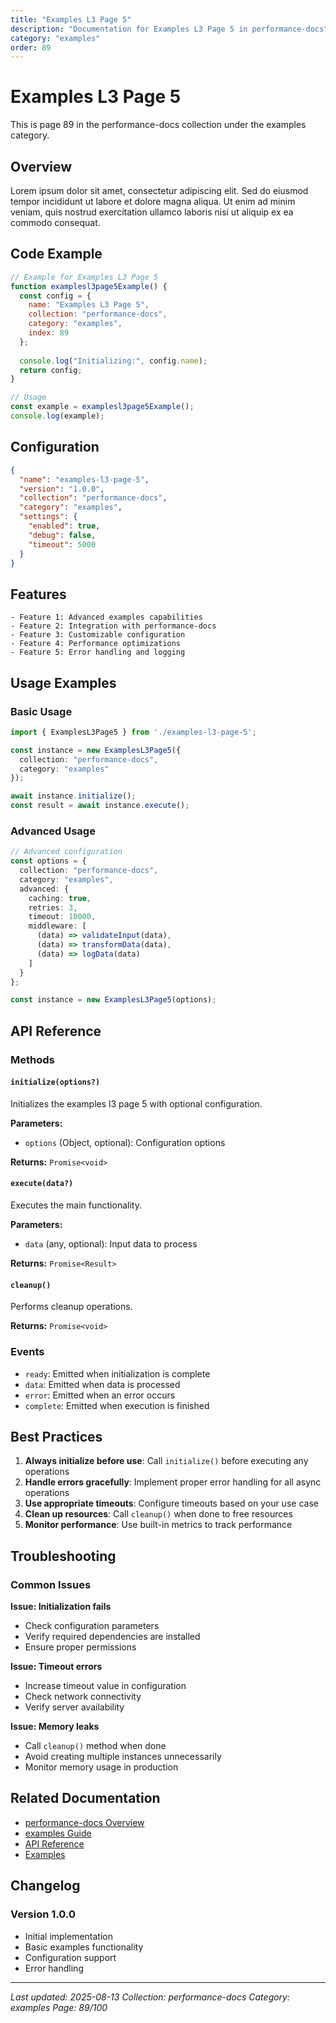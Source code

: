 ```yaml
---
title: "Examples L3 Page 5"
description: "Documentation for Examples L3 Page 5 in performance-docs"
category: "examples"
order: 89
---
```


# Examples L3 Page 5

This is page 89 in the performance-docs collection under the examples category.

## Overview

Lorem ipsum dolor sit amet, consectetur adipiscing elit. Sed do eiusmod tempor incididunt ut labore et dolore magna aliqua. Ut enim ad minim veniam, quis nostrud exercitation ullamco laboris nisi ut aliquip ex ea commodo consequat.

## Code Example

```javascript
// Example for Examples L3 Page 5
function examplesl3page5Example() {
  const config = {
    name: "Examples L3 Page 5",
    collection: "performance-docs",
    category: "examples",
    index: 89
  };
  
  console.log("Initializing:", config.name);
  return config;
}

// Usage
const example = examplesl3page5Example();
console.log(example);
```

## Configuration

```json
{
  "name": "examples-l3-page-5",
  "version": "1.0.0",
  "collection": "performance-docs",
  "category": "examples",
  "settings": {
    "enabled": true,
    "debug": false,
    "timeout": 5000
  }
}
```

## Features

    - Feature 1: Advanced examples capabilities
    - Feature 2: Integration with performance-docs
    - Feature 3: Customizable configuration
    - Feature 4: Performance optimizations
    - Feature 5: Error handling and logging

## Usage Examples

### Basic Usage

```typescript
import { ExamplesL3Page5 } from './examples-l3-page-5';

const instance = new ExamplesL3Page5({
  collection: "performance-docs",
  category: "examples"
});

await instance.initialize();
const result = await instance.execute();
```

### Advanced Usage

```typescript
// Advanced configuration
const options = {
  collection: "performance-docs",
  category: "examples",
  advanced: {
    caching: true,
    retries: 3,
    timeout: 10000,
    middleware: [
      (data) => validateInput(data),
      (data) => transformData(data),
      (data) => logData(data)
    ]
  }
};

const instance = new ExamplesL3Page5(options);
```

## API Reference

### Methods

#### `initialize(options?)`

Initializes the examples l3 page 5 with optional configuration.

**Parameters:**
- `options` (Object, optional): Configuration options

**Returns:** `Promise<void>`

#### `execute(data?)`

Executes the main functionality.

**Parameters:**
- `data` (any, optional): Input data to process

**Returns:** `Promise<Result>`

#### `cleanup()`

Performs cleanup operations.

**Returns:** `Promise<void>`

### Events

- `ready`: Emitted when initialization is complete
- `data`: Emitted when data is processed
- `error`: Emitted when an error occurs
- `complete`: Emitted when execution is finished

## Best Practices

1. **Always initialize before use**: Call `initialize()` before executing any operations
2. **Handle errors gracefully**: Implement proper error handling for all async operations
3. **Use appropriate timeouts**: Configure timeouts based on your use case
4. **Clean up resources**: Call `cleanup()` when done to free resources
5. **Monitor performance**: Use built-in metrics to track performance

## Troubleshooting

### Common Issues

**Issue: Initialization fails**
- Check configuration parameters
- Verify required dependencies are installed
- Ensure proper permissions

**Issue: Timeout errors**
- Increase timeout value in configuration
- Check network connectivity
- Verify server availability

**Issue: Memory leaks**
- Call `cleanup()` method when done
- Avoid creating multiple instances unnecessarily
- Monitor memory usage in production

## Related Documentation

- [performance-docs Overview](../index)
- [examples Guide](../examples/index)
- [API Reference](../api/index)
- [Examples](../examples/index)

## Changelog

### Version 1.0.0
- Initial implementation
- Basic examples functionality
- Configuration support
- Error handling

---

*Last updated: 2025-08-13*
*Collection: performance-docs*
*Category: examples*
*Page: 89/100*
